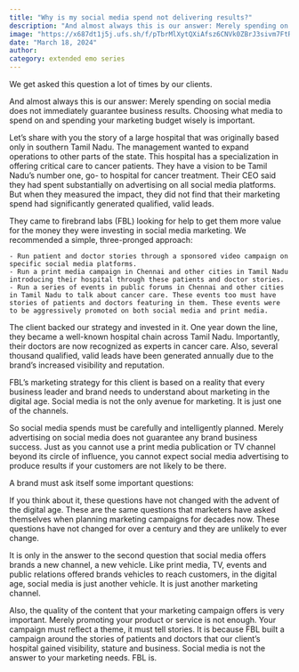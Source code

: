 ```yaml
---
title: "Why is my social media spend not delivering results?"
description: "And almost always this is our answer: Merely spending on social media does not immediately guarantee business results. Choosing what media to spend on and spending your marketing budget wisely is important."
image: "https://x687dt1j5j.ufs.sh/f/pTbrMlXytQXiAfsz6CNVk0ZBrJ3sivm7FtRybneCAqMGz2oN"
date: "March 18, 2024"
author:
category: extended emo series
---
```


We get asked this question a lot of times by our clients.

And almost always this is our answer: Merely spending on social media does not immediately guarantee business results. Choosing what media to spend on and spending your marketing budget wisely is important.

Let’s share with you the story of a large hospital that was originally based only in southern Tamil Nadu. The management wanted to expand operations to other parts of the state. This hospital has a specialization in offering critical care to cancer patients. They have a vision to be Tamil Nadu’s number one, go- to hospital for cancer treatment. Their CEO said they had spent substantially on advertising on all social media platforms. But when they measured the impact, they did not find that their marketing spend had significantly generated qualified, valid leads.

They came to firebrand labs (FBL) looking for help to get them more value for the money they were investing in social media marketing.
We recommended a simple, three-pronged approach:

    - Run patient and doctor stories through a sponsored video campaign on specific social media platforms.
    - Run a print media campaign in Chennai and other cities in Tamil Nadu introducing their hospital through these patients and doctor stories.
    - Run a series of events in public forums in Chennai and other cities in Tamil Nadu to talk about cancer care. These events too must have stories of patients and doctors featuring in them. These events were to be aggressively promoted on both social media and print media.

The client backed our strategy and invested in it. One year down the line, they became a well-known hospital chain across Tamil Nadu. Importantly, their doctors are now recognized as experts in cancer care. Also, several thousand qualified, valid leads have been generated annually due to the brand’s increased visibility and reputation.

FBL’s marketing strategy for this client is based on a reality that every business leader and brand needs to understand about marketing in the digital age. Social media is not the only avenue for marketing. It is just one of the channels.

So social media spends must be carefully and intelligently planned. Merely advertising on social media does not guarantee any brand business success. Just as you cannot use a print media publication or TV channel beyond its circle of influence, you cannot expect social media advertising to produce results if your customers are not likely to be there.

A brand must ask itself some important questions:

If you think about it, these questions have not changed with the advent of the digital age. These are the same questions that marketers have asked themselves when planning marketing campaigns for decades now. These questions have not changed for over a century and they are unlikely to ever change.

It is only in the answer to the second question that social media offers brands a new channel, a new vehicle. Like print media, TV, events and public relations offered brands vehicles to reach customers, in the digital age, social media is just another vehicle. It is just another marketing channel.

Also, the quality of the content that your marketing campaign offers is very important. Merely promoting your product or service is not enough. Your campaign must reflect a theme, it must tell stories. It is because FBL built a campaign around the stories of patients and doctors that our client’s hospital gained visibility, stature and business.
Social media is not the answer to your marketing needs. FBL is.
